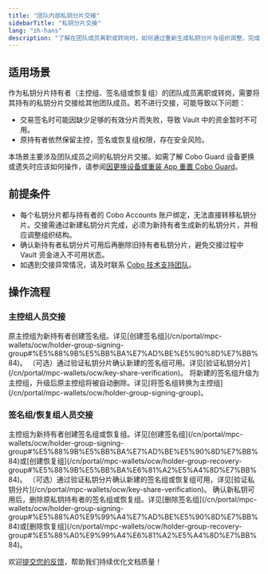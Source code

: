 ```yaml
---
title: "团队内部私钥分片交接"
sidebarTitle: "私钥分片交接"
lang: "zh-hans"
description: "了解在团队成员离职或转岗时，如何通过重新生成私钥分片与组织调整，完成交接。"
---
```


## 适用场景  

作为私钥分片持有者（主控组、签名组或恢复组）的团队成员离职或转岗，需要将其持有的私钥分片交接给其他团队成员。若不进行交接，可能导致以下问题：  
- 交易签名时可能因缺少足够的有效分片而失败，导致 Vault 中的资金暂时不可用。 
- 原持有者依然保留主控，签名或恢复组权限，存在安全风险。  

<Note>本场景主要涉及团队成员之间的私钥分片交接。如需了解 Cobo Guard 设备更换或遗失时应该如何操作，请参阅[因更换设备或重装 App 重置 Cobo Guard](/cn/guard/reset)。</Note>

## 前提条件

- 每个私钥分片都与持有者的 Cobo Accounts 账户绑定，无法直接转移私钥分片。交接需通过新建私钥分片完成，必须为新持有者生成新的私钥分片，并相应调整组织结构。  
- 确认新持有者私钥分片可用后再删除旧持有者私钥分片，避免交接过程中 Vault 资金进入不可用状态。
- 如遇到交接异常情况，请及时联系 [Cobo 技术支持团队](mailto:help@cobo.com)。 

## 操作流程  

### 主控组人员交接  

<Steps>
  <Step title="生成新私钥分片">
    原主控组为新持有者创建签名组。详见[创建签名组](/cn/portal/mpc-wallets/ocw/holder-group-signing-group#%E5%88%9B%E5%BB%BA%E7%AD%BE%E5%90%8D%E7%BB%84)。
  </Step>
  <Step title="验证新私钥分片">
    （可选）通过验证私钥分片确认新建的签名组可用。详见[验证私钥分片](/cn/portal/mpc-wallets/ocw/key-share-verification)。
  </Step>
  <Step title="升级为主控组">
    将新建的签名组升级为主控组，升级后原主控组将被自动删除。详见[将签名组转换为主控组](/cn/portal/mpc-wallets/ocw/holder-group-signing-group)。
  </Step>
</Steps>

### 签名组/恢复组人员交接  

<Steps>
  <Step title="生成新私钥分片">
    主控组为新持有者创建签名组或恢复组。详见[创建签名组](/cn/portal/mpc-wallets/ocw/holder-group-signing-group#%E5%88%9B%E5%BB%BA%E7%AD%BE%E5%90%8D%E7%BB%84)或[创建恢复组](/cn/portal/mpc-wallets/ocw/holder-group-recovery-group#%E5%88%9B%E5%BB%BA%E6%81%A2%E5%A4%8D%E7%BB%84)。
  </Step>
  <Step title="验证新私钥分片">
    （可选）通过验证私钥分片确认新建的签名组或恢复组可用，详见[验证私钥分片](/cn/portal/mpc-wallets/ocw/key-share-verification)。
  </Step>
  <Step title="删除旧私钥分片">
    确认新私钥可用后，删除原私钥持有者的签名组或恢复组。详见[删除签名组](/cn/portal/mpc-wallets/ocw/holder-group-signing-group#%E5%88%A0%E9%99%A4%E7%AD%BE%E5%90%8D%E7%BB%84)或[删除恢复组](/cn/portal/mpc-wallets/ocw/holder-group-recovery-group#%E5%88%A0%E9%99%A4%E6%81%A2%E5%A4%8D%E7%BB%84)。
  </Step>
</Steps>

<Tip>欢迎[提交您的反馈](https://forms.zohopublic.com/cobo/form/DocumentFeedbackForm/formperma/QvLOhxJv1_JMsJ-1dleZ8Itb_7rzN-LtgvsDdxosoVI?referrername=manuals)，帮助我们持续优化文档质量！</Tip>